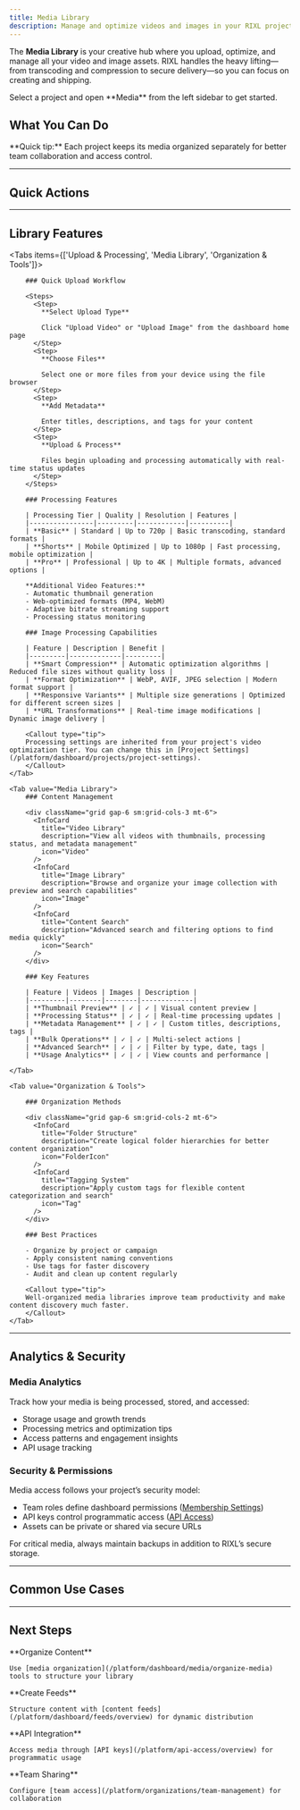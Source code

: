 ```yaml
---
title: Media Library
description: Manage and optimize videos and images in your RIXL projects with intelligent processing, secure delivery, and advanced organization tools.
---
```



The **Media Library** is your creative hub where you upload, optimize, and manage all your video and image assets. RIXL handles the heavy lifting—from transcoding and compression to secure delivery—so you can focus on creating and shipping.

<Callout type="info">
Select a project and open **Media** from the left sidebar to get started.
</Callout>

## What You Can Do

<div className="grid gap-6 sm:grid-cols-2 lg:grid-cols-3">
  <InteractiveCard
    title="Video Processing"
    description="Upload any video format and get back multiple quality levels with adaptive streaming."
    href="/platform/dashboard/media/upload-videos"
    icon="Video"
  />
  <InteractiveCard
    title="Image Optimization"
    description="Transform images into lightning-fast AVIF files with smart placeholders and instant loading."
    href="/platform/dashboard/media/upload-images"
    icon="Image"
  />
  <InteractiveCard
    title="Library Organization"
    description="Keep your creative assets organized with powerful search, filtering, and categorization tools."
    href="/platform/dashboard/media/organize-media"
    icon="FolderIcon"
  />
</div>

<Callout type="tip">
**Quick tip:** Each project keeps its media organized separately for better team collaboration and access control.
</Callout>

---

## Quick Actions

<Cards>
  <Card
    title="Upload New Video"
    description="Quickly add video content to your project"
    href="/platform/dashboard/media/upload-videos"
  />
  <Card
    title="Upload New Image"
    description="Add new image assets instantly"
    href="/platform/dashboard/media/upload-images"
  />
  <Card
    title="Create API Key"
    description="Generate API keys for media workflows"
    href="/platform/api-access/overview"
  />
  <Card
    title="Invite Team Member"
    description="Collaborate with teammates on your media library"
    href="/platform/organizations/overview"
  />
</Cards>

---

## Library Features

<Tabs items={['Upload & Processing', 'Media Library', 'Organization & Tools']}>
    <Tab value="Upload & Processing">
        
        ### Quick Upload Workflow
        
        <Steps>
          <Step>
            **Select Upload Type**
            
            Click "Upload Video" or "Upload Image" from the dashboard home page
          </Step>
          <Step>
            **Choose Files**
            
            Select one or more files from your device using the file browser
          </Step>
          <Step>
            **Add Metadata**
            
            Enter titles, descriptions, and tags for your content
          </Step>
          <Step>
            **Upload & Process**
            
            Files begin uploading and processing automatically with real-time status updates
          </Step>
        </Steps>

        ### Processing Features

        | Processing Tier | Quality | Resolution | Features |
        |----------------|---------|------------|----------|
        | **Basic** | Standard | Up to 720p | Basic transcoding, standard formats |
        | **Shorts** | Mobile Optimized | Up to 1080p | Fast processing, mobile optimization |
        | **Pro** | Professional | Up to 4K | Multiple formats, advanced options |

        **Additional Video Features:**
        - Automatic thumbnail generation
        - Web-optimized formats (MP4, WebM)
        - Adaptive bitrate streaming support
        - Processing status monitoring

        ### Image Processing Capabilities

        | Feature | Description | Benefit |
        |---------|-------------|---------|
        | **Smart Compression** | Automatic optimization algorithms | Reduced file sizes without quality loss |
        | **Format Optimization** | WebP, AVIF, JPEG selection | Modern format support |
        | **Responsive Variants** | Multiple size generations | Optimized for different screen sizes |
        | **URL Transformations** | Real-time image modifications | Dynamic image delivery |

        <Callout type="tip">
        Processing settings are inherited from your project's video optimization tier. You can change this in [Project Settings](/platform/dashboard/projects/project-settings).
        </Callout>
    </Tab>

    <Tab value="Media Library">
        ### Content Management

        <div className="grid gap-6 sm:grid-cols-3 mt-6">
          <InfoCard 
            title="Video Library" 
            description="View all videos with thumbnails, processing status, and metadata management"
            icon="Video"
          />
          <InfoCard 
            title="Image Library" 
            description="Browse and organize your image collection with preview and search capabilities"
            icon="Image"
          />
          <InfoCard 
            title="Content Search" 
            description="Advanced search and filtering options to find media quickly"
            icon="Search"
          />
        </div>

        ### Key Features

        | Feature | Videos | Images | Description |
        |---------|--------|--------|-------------|
        | **Thumbnail Preview** | ✓ | ✓ | Visual content preview |
        | **Processing Status** | ✓ | ✓ | Real-time processing updates |
        | **Metadata Management** | ✓ | ✓ | Custom titles, descriptions, tags |
        | **Bulk Operations** | ✓ | ✓ | Multi-select actions |
        | **Advanced Search** | ✓ | ✓ | Filter by type, date, tags |
        | **Usage Analytics** | ✓ | ✓ | View counts and performance |

    </Tab>

    <Tab value="Organization & Tools">

        ### Organization Methods

        <div className="grid gap-6 sm:grid-cols-2 mt-6">
          <InfoCard 
            title="Folder Structure" 
            description="Create logical folder hierarchies for better content organization"
            icon="FolderIcon"
          />
          <InfoCard 
            title="Tagging System" 
            description="Apply custom tags for flexible content categorization and search"
            icon="Tag"
          />
        </div>

        ### Best Practices

        - Organize by project or campaign  
        - Apply consistent naming conventions  
        - Use tags for faster discovery  
        - Audit and clean up content regularly 

        <Callout type="tip">
        Well-organized media libraries improve team productivity and make content discovery much faster.
        </Callout>
    </Tab>
</Tabs>

---

## Analytics & Security

### Media Analytics

Track how your media is being processed, stored, and accessed:

- Storage usage and growth trends  
- Processing metrics and optimization tips  
- Access patterns and engagement insights  
- API usage tracking  

### Security & Permissions

Media access follows your project’s security model:

- Team roles define dashboard permissions ([Membership Settings](/platform/account/membership))
- API keys control programmatic access ([API Access](/platform/api-access/overview))
- Assets can be private or shared via secure URLs  

<Callout type="warning">
For critical media, always maintain backups in addition to RIXL’s secure storage.
</Callout>


---

## Common Use Cases

<div className="grid gap-6 sm:grid-cols-2 lg:grid-cols-4 mt-6">
  <InfoCard 
    title="Content Creation" 
    description="Upload and process raw media for web delivery"
    icon="Upload"
  />
  <InfoCard 
    title="Team Collaboration" 
    description="Organize media for team access and collaboration"
    icon="Users"
  />
  <InfoCard 
    title="API Integration" 
    description="Programmatic media management through API"
    icon="Code"
  />
  <InfoCard 
    title="Content Distribution" 
    description="Optimized delivery for websites and applications"
    icon="Activity"
  />
</div>

---

## Next Steps

<Steps>
  <Step>
    **Organize Content**
    
    Use [media organization](/platform/dashboard/media/organize-media) tools to structure your library
  </Step>
  <Step>
    **Create Feeds**
    
    Structure content with [content feeds](/platform/dashboard/feeds/overview) for dynamic distribution
  </Step>
  <Step>
    **API Integration**
    
    Access media through [API keys](/platform/api-access/overview) for programmatic usage
  </Step>
  <Step>
    **Team Sharing**
    
    Configure [team access](/platform/organizations/team-management) for collaboration
  </Step>
</Steps>
